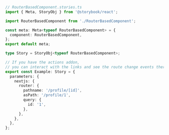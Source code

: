 ```ts
// RouterBasedComponent.stories.ts
import { Meta, StoryObj } from '@storybook/react';

import RouterBasedComponent from './RouterBasedComponent';

const meta: Meta<typeof RouterBasedComponent> = {
  component: RouterBasedComponent,
};
export default meta;

type Story = StoryObj<typeof RouterBasedComponent>;

// If you have the actions addon,
// you can interact with the links and see the route change events there
export const Example: Story = {
  parameters: {
    nextjs: {
      router: {
        pathname: '/profile/[id]',
        asPath: '/profile/1',
        query: {
          id: '1',
        },
      },
    },
  },
};
```
